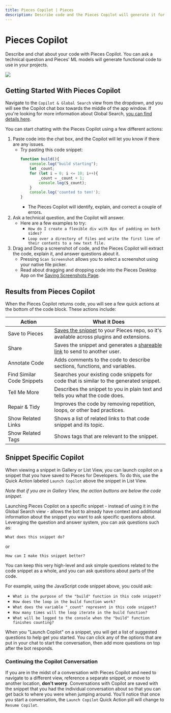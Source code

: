```yaml
---
title: Pieces Copilot | Pieces
description: Describe code and the Pieces Copilot will generate it for you, or ask qGPT questions about code you have already saved.
---
```


<link rel="canonical" href="https://docs.pieces.app/features/pieces-copilot" />

# Pieces Copilot
Describe and chat about your code with Pieces Copilot. You can ask a technical question and Pieces' ML models will generate functional code to use in your projects.

<Image zoom src="/assets/global_copilot.png" />

## Getting Started With Pieces Copilot
Navigate to the ` Copilot & Global Search ` view from the dropdown, and you will see the Copilot chat box towards the middle of the app window. If you're looking for more information about Global Search, [you can find details here](https://code.pieces.app/features/global-search).

You can start chatting with the Pieces Copilot using a few different actions:

1. Paste code into the chat box, and the Copilot will let you know if there are any issues.
    - Try pasting this code snippet:
        ```javascript
        function build(){
            console.log("build starting");
            let _count;
            for (let i = 0; i <= 10; i++){
                _count = _count + 1;
                console.log($_count);
            }
            console.log('counted to ten!');
        }
      ```
      - The Pieces Copilot will identify, explain, and correct a couple of errors. 
2. Ask a technical question, and the Copilot will answer.
    - Here are a few examples to try:
        - ` How do I create a flexible div with 8px of padding on both sides? `
        - ` Loop over a directory of files and write the first line of their contents to a new text file. `
3. Drag and Drop a screenshot of code, and the Pieces Copilot will extract the code, explain it, and answer questions about it.
    - Pressing ` Scan Screenshot ` allows you to select a screenshot using your native file picker.
    - Read about dragging and dropping code into the Pieces Desktop App on the [Saving Screenshots Page](https://docs.pieces.app/product-hihglights-and-benefits/saving-screenshots).

## Results from Pieces Copilot
When the Pieces Copilot returns code, you will see a few quick actions at the bottom of the code block. These actions include:

| Action | What it Does |
|---|---|
| Save to Pieces | [Saves the snippet](https://docs.pieces.app/product-highlights-and-benefits/saving-useful-developer-materials) to your Pieces repo, so it's available across plugins and extensions. |
| Share | Saves the snippet and generates a [shareable link](https://docs.pieces.app/features/one-click-snippet-sharing) to send to another user. |
| Annotate Code | Adds comments to the code to describe sections, functions, and variables. |
| Find Similar Code Snippets | Searches your existing code snippets for code that is similar to the generated snippet. |
| Tell Me More | Describes the snippet to you in plain text and tells you what the code does. |
| Repair & Tidy | Improves the code by removing repetition, loops, or other bad practices. |
| Show Related Links | Shows a list of related links to that code snippet and its topic. |
| Show Related Tags | Shows tags that are relevant to the snippet. |

## Snippet Specific Copilot
When viewing a snippet in Gallery or List View, you can launch copilot on a snippet that you have saved to Pieces for Developers. To do this, use the Quick Action labeled `Launch Copilot` above the snippet in List View.

_Note that if you are in Gallery View, the action buttons are below the code snippet._

Launching Pieces Copilot on a specific snippet - instead of using it in the Global Search view - allows the bot to already have context and additional information about the snippet you want to ask specific questions about. Leveraging the question and answer system, you can ask questions such as:

 `What does this snippet do?`

or

`How can I make this snippet better?`

You can keep this very high-level and ask simple questions related to the code snippet as a whole, and you can ask questions about parts of the code.

For example, using the JavaScript code snippet above, you could ask:

- `What is the purpose of the "build" function in this code snippet?`
- `How does the loop in the build function work?`
- `What does the variable "_count" represent in this code snippet?`
- `How many times will the loop iterate in the build function?`
- `What will be logged to the console when the "build" function finishes counting?`

When you "Launch Copilot" on a snippet, you will get a list of suggested questions to help get you started. You can click any of the options that are put in your chat to start the conversation, then add more questions on top after the bot responds.

### Continuing the Copilot Conversation
If you are in the midst of a conversation with Pieces Copilot and need to navigate to a different view, reference a separate snippet, or move to another location, **don't worry**. Conversations with Copilot are saved with the snippet that you had the individual conversation about so that you can get back to where you were when jumping around. You'll notice that once you start a conversation, the `Launch Copilot` Quick Action pill will change to `Resume Copilot`.
